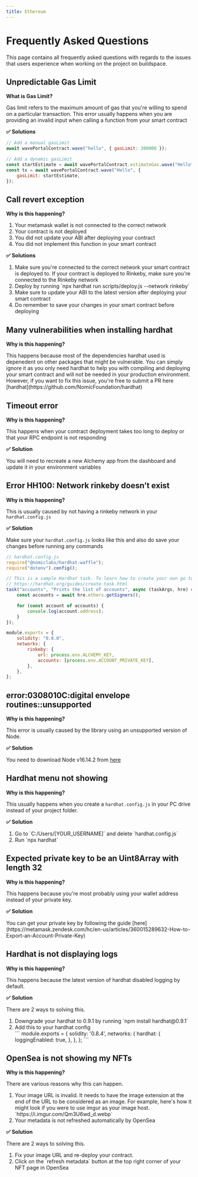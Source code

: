 ```yaml
---
title: Ethereum
---
```


# Frequently Asked Questions

This page contains all frequently asked questions with regards to the issues that users experience when working on the project on buildspace.

## Unpredictable Gas Limit

**What is Gas Limit?**

<span>
    Gas limit refers to the maximum amount of gas that you're willing to spend on a particular transaction. This error usually happens when
    you are providing an invalid input when calling a function from your smart contract
</span>

**✅ Solutions**

```javascript
// Add a manual gasLimit
await wavePortalContract.wave("hello", { gasLimit: 300000 });

// Add a dynamic gasLimit
const startEstimate = await wavePortalContract.estimateGas.wave("Hello");
const tx = await wavePortalContract.wave("Hello", {
    gasLimit: startEstimate,
});
```

## Call revert exception

**Why is this happening?**

<ol>
    <li>Your metamask wallet is not connected to the correct network</li>
    <li>Your contract is not deployed</li>
    <li>You did not update your ABI after deploying your contract</li>
    <li>You did not implement this function in your smart contract</li>
</ol>

**✅ Solutions**

<ol>
    <li>
        Make sure you're connected to the correct network your smart contract is deployed to. If your contract is deployed to Rinkeby, make
        sure you're connected to the Rinkeby network
    </li>
    <li>Deploy by running `npx hardhat run scripts/deploy.js --network rinkeby`</li>
    <li>Make sure to update your ABI to the latest version after deploying your smart contract</li>
    <li>Do remember to save your changes in your smart contract before deploying</li>
</ol>

## Many vulnerabilities when installing hardhat

**Why is this happening?**

<span>
    This happens because most of the dependencies hardhat used is depenedent on other packages that might be vulnerable. You can simply
    ignore it as you only need hardhat to help you with compiling and deploying your smart contract and will not be needed in your
    production environment. However, if you want to fix this issue, you're free to submit a PR here
    [hardhat](https://github.com/NomicFoundation/hardhat)
</span>

## Timeout error

**Why is this happening?**

<span>This happens when your contract deployment takes too long to deploy or that your RPC endpoint is not responding</span>

**✅ Solution**

<span>You will need to recreate a new Alchemy app from the dashboard and update it in your environment variables</span>

## Error HH100: Network rinkeby doesn’t exist

**Why is this happening?**

<span>This is usually caused by not having a rinkeby network in your `hardhat.config.js`</span>

**✅ Solution**

<span>Make sure your `hardhat.config.js` looks like this and also do save your changes before running any commands</span>

```javascript
// hardhat.config.js
require("@nomiclabs/hardhat-waffle");
require("dotenv").config();

// This is a sample Hardhat task. To learn how to create your own go to
// https://hardhat.org/guides/create-task.html
task("accounts", "Prints the list of accounts", async (taskArgs, hre) => {
    const accounts = await hre.ethers.getSigners();

    for (const account of accounts) {
        console.log(account.address);
    }
});

module.exports = {
    solidity: "0.8.0",
    networks: {
        rinkeby: {
            url: process.env.ALCHEMY_KEY,
            accounts: [process.env.ACCOUNT_PRIVATE_KEY],
        },
    },
};
```

## error:0308010C:digital envelope routines::unsupported

**Why is this happening?**

<span>This error is usually caused by the library using an unsupported version of Node.</span>

**✅ Solution**

<span>You need to download Node v16.14.2 from [here](https://nodejs.org/en/)</span>

## Hardhat menu not showing

**Why is this happening?**

<span>This usually happens when you create a `hardhat.config.js` in your PC drive instead of your project folder.</span>

**✅ Solution**

<ol>
    <li>Go to `C:/Users/[YOUR_USERNAME]` and delete `hardhat.config.js`</li>
    <li>Run `npx hardhat`</li>
</ol>

## Expected private key to be an Uint8Array with length 32

**Why is this happening?**

<span>This happens because you're most probably using your wallet address instead of your private key.</span>

**✅ Solution**

<span>
    You can get your private key by following the guide
    [here](https://metamask.zendesk.com/hc/en-us/articles/360015289632-How-to-Export-an-Account-Private-Key)
</span>

## Hardhat is not displaying logs

**Why is this happening?**

<span>This happens because the latest version of hardhat disabled logging by default.</span>

**✅ Solution**

<span>There are 2 ways to solving this.</span>

<ol>
    <li>Downgrade your hardhat to 0.9.1 by running `npm install hardhat@0.9.1`</li>
    <li>Add this to your hardhat config</li>
    ```
    module.exports = {
        solidity: '0.8.4',
        networks: {
            hardhat: {
                loggingEnabled: true,
            },
        },
    };
    ```
</ol>

## OpenSea is not showing my NFTs

**Why is this happening?**

<span>There are various reasons why this can happen.</span>
<ol>
    <li>
        Your image URL is invalid. It needs to have the image extension at the end of the URL to be considered as an image. For example,
        here's how it might look if you were to use imgur as your image host. `https://i.imgur.com/Qm3U6wd_d.webp`
    </li>
    <li>Your metadata is not refreshed automatically by OpenSea</li>
</ol>

**✅ Solution**

<span>There are 2 ways to solving this.</span>

<ol>
    <li>Fix your image URL and re-deploy your contract.</li>
    <li>Click on the `refresh metadata` button at the top right corner of your NFT page in OpenSea</li>
</ol>
